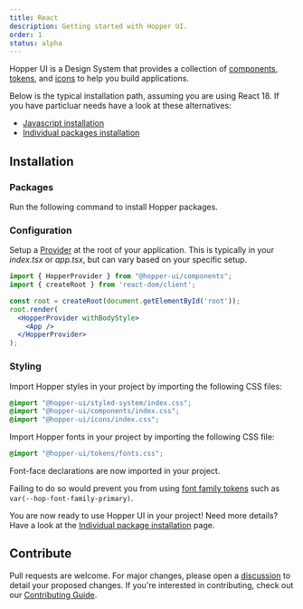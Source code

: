 ```yaml
---
title: React
description: Getting started with Hopper UI.
order: 1
status: alpha
---
```


Hopper UI is a Design System that provides a collection of [components](components/component-list), [tokens](/tokens/overview/introduction), and [icons](/icons/overview/introduction) to help you build applications.

Below is the typical installation path, assuming you are using React 18. If you have particluar needs have a look at these alternatives:

- [Javascript installation](/getting-started/javascript)
- [Individual packages installation](/getting-started/individual-packages)

## Installation

### Packages

Run the following command to install Hopper packages.

<PackageInstallation library="components @hopper-ui/icons @hopper-ui/tokens @hopper-ui/styled-system react-aria react-aria-components" mod="prod" />

### Configuration

Setup a [Provider](/components/HopperProvider) at the root of your application. This is typically in your _index.tsx_ or _app.tsx_, but can vary based on your specific setup.

```jsx
import { HopperProvider } from "@hopper-ui/components";
import { createRoot } from 'react-dom/client';

const root = createRoot(document.getElementById('root'));
root.render(
  <HopperProvider withBodyStyle>
    <App />
  </HopperProvider>
);
```

### Styling

Import Hopper styles in your project by importing the following CSS files:

```css
@import "@hopper-ui/styled-system/index.css";
@import "@hopper-ui/components/index.css";
@import "@hopper-ui/icons/index.css";
```

Import Hopper fonts in your project by importing the following CSS file:

```css
@import "@hopper-ui/tokens/fonts.css";
```

Font-face declarations are now imported in your project.

Failing to do so would prevent you from using [font family tokens](/tokens/semantic/typography) such as `var(--hop-font-family-primary)`.

You are now ready to use Hopper UI in your project! Need more details? Have a look at the [Individual package installation](/getting-started/individual-packages) page.

## Contribute

Pull requests are welcome. For major changes, please open a [discussion](https://github.com/gsoft-inc/wl-hopper/discussions/new/choose) to detail your proposed changes. If you're interested in contributing, check out our [Contributing Guide](https://github.com/gsoft-inc/wl-hopper/blob/main/CONTRIBUTING.md).
